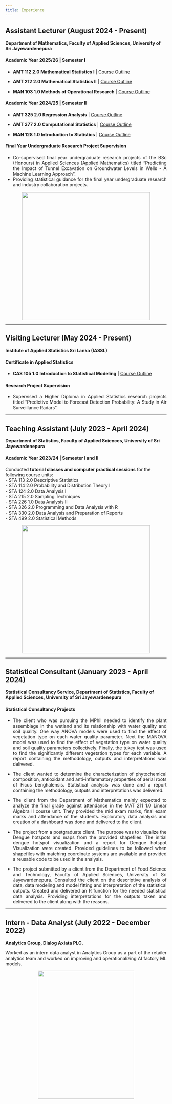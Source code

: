 ```yaml
---
title: Experience
---
```


## Assistant Lecturer (August 2024 - Present)

**Department of Mathematics, Faculty of Applied Sciences, University of Sri Jayewardenepura**

#### Academic Year 2025/26 | Semester I

* **AMT 112 2.0 Mathematical Statistics I** | [Course Outline](course_outlines/AMT_112_Course_Outline.pdf)

* **AMT 212 2.0 Mathematical Statistics II** | [Course Outline](course_outlines/AMT_212_Course_Outline.pdf) 

* **MAN 103 1.0 Methods of Operational Research** | [Course Outline](course_outlines/MAN_103_Course_Outline.pdf)

#### Academic Year 2024/25 | Semester II

* **AMT 325 2.0 Regression Analysis** | [Course Outline](course_outlines/AMT_325_Course_Outline.pdf)

* **AMT 377 2.0 Computational Statistics** | [Course Outline](course_outlines/AMT_377_Course_Outline.pdf)

* **MAN 128 1.0 Introduction to Statistics** | [Course Outline](course_outlines/MAN_128_Course_Outline.pdf)

#### Final Year Undergraduate Research Project Supervision

::: {style="text-align: justify;"}
* Co-supervised final year undergraduate research projects of the BSc (Honours) in Applied Sciences (Applied Mathematics) titled "Predicting the Impact of Tunnel Excavation on Groundwater Levels in Wells - A Machine Learning Approach".
* Providing statistical guidance for the final year undergraduate research and industry collaboration projects.
:::

![](image_usj_al_all.jpeg){width=400 height=400 style="display:block;margin-left:auto;margin-right:auto;"}

----

## Visiting Lecturer (May 2024 - Present)

**Institute of Applied Statistics Sri Lanka (IASSL)**

#### Certificate in Applied Statistics

* **CAS 105 1.0 Introduction to Statistical Modeling** | [Course Outline](course_outlines/CAS_105_Course_Outline.pdf)

#### Research Project Supervision

::: {style="text-align: justify;"}
* Supervised a Higher Diploma in Applied Statistics research projects titled "Predictive Model to
Forecast Detection Probability: A Study in Air Surveillance Radars".
:::

----

## Teaching Assistant (July 2023 - April 2024)

**Department of Statistics, Faculty of Applied Sciences, University of Sri Jayewardenepura**

#### Academic Year 2023/24 | Semester I and II

Conducted **tutorial classes and computer practical sessions** for the following course units: <br>
- STA 113 2.0 Descriptive Statistics <br>
- STA 114 2.0 Probability and Distribution Theory I <br>
- STA 124 2.0 Data Analysis I <br>
- STA 215 2.0 Sampling Techniques <br>
- STA 226 1.0 Data Analysis II <br>
- STA 326 2.0 Programming and Data Analysis with R <br>
- STA 330 2.0 Data Analysis and Preparation of Reports <br>
- STA 499 2.0 Statistical Methods

![](image_usj_ta_all.jpg){width=400 height=400 style="display:block;margin-left:auto;margin-right:auto;"}

----

## Statistical Consultant (January 2023 - April 2024)

**Statistical Consultancy Service, Department of Statistics, Faculty of Applied Sciences, University of Sri Jayewardenepura**

#### Statistical Consultancy Projects

::: {style="text-align: justify;"}
* The client who was pursuing the MPhil needed to identify the plant assemblage in the wetland and its relationship with water quality and soil quality. One way ANOVA models were used to find the effect of vegetation type on each water quality parameter. Next the MANOVA model was used to find the effect of vegetation type on water quality and soil quality parameters collectively. Finally, the tukey test was used to find the significantly different vegetation types for each variable. A report containing the methodology, outputs and interpretations was delivered.

* The client wanted to determine the characterization of phytochemical composition, antioxidant and anti-inflammatory properties of aerial roots of Ficus benghalensis. Statistical analysis was done and a report containing the methodology, outputs and interpretations was delivered. 

* The client from the Department of Mathematics mainly expected to analyze the final grade against attendance in the MAT 211 1.0 Linear Algebra II course unit. They provided the mid exam marks, final exam marks and attendance of the students. Exploratory data analysis and creation of a dashboard was done and delivered to the client.

* The project from a postgraduate client. The purpose was to visualize the Dengue hotspots and maps from the provided shapefiles. The initial dengue hotspot visualization and a report for Dengue hotspot Visualization were created. Provided guidelines to be followed when shapefiles with matching coordinate systems are available and provided a reusable code to be used in the analysis.

* The project submitted by a client from the Department of Food Science and Technology, Faculty of Applied Sciences, University of Sri Jayewardenepura. Consulted the client on the descriptive analysis of data, data modeling and model fitting and interpretation of the statistical outputs. Created and delivered an R function for the needed statistical data analysis. Providing interpretations for the outputs taken and delivered to the client along with the reasons.
:::

----

## Intern - Data Analyst (July 2022 - December 2022)

**Analytics Group, Dialog Axiata PLC.**

::: {style="text-align: justify;"}
Worked as an intern data analyst in Analytics Group as a part of the retailer analytics team and worked on improving and operationalizing AI factory ML models.
:::

![](image_dialog_ida.jpg){width=300 height=400 style="display:block;margin-left:auto;margin-right:auto;"}


